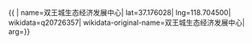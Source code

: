 {{ {{{1|PRC admin/showdata}}}|
name=双王城生态经济发展中心|
lat=37.176028|
lng=118.704500|
wikidata=q20726357|
wikidata-original-name=双王城生态经济发展中心|
arg={{{arg|}}}}}